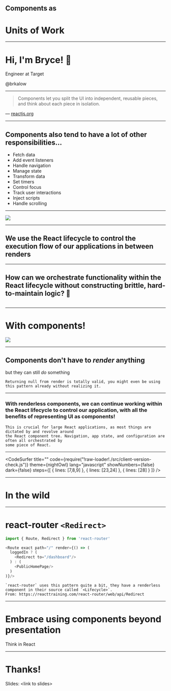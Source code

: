 


## Components as
# Units of Work

---


# Hi, I'm Bryce! 👋

Engineer at Target

@brkalow

---


> Components let you split the UI into independent, reusable pieces, and think about each piece in isolation.

— [reactjs.org](https://reactjs.org/docs/components-and-props.html)

---


## Components also tend to have a lot of other responsibilities...

<ul>
  <Appear>
    <li>Fetch data</li>
    <li>Add event listeners</li>
    <li>Handle navigation</li>
    <li>Manage state</li>
    <li>Transform data</li>
    <li>Set timers</li>
    <li>Control focus</li>
    <li>Track user interactions</li>
    <li>Inject scripts</li>
    <li>Handle scrolling</li>
  </Appear>
</ul>

---

![](assets/this-is-fine.jpg)

---


## We use the React lifecycle to control the execution flow of our applications in between renders

---


## How can we orchestrate functionality within the React lifecycle without constructing brittle, hard-to-maintain logic? 🤔

```notes

```

---


# With components!

![](assets/fallon-nice.gif)

---


## Components don't have to _render_ anything
but they can still _do_ something


```notes
Returning null from render is totally valid, you might even be using this pattern already without realizing it.
```

---


### With renderless components, we can continue working within the React lifecycle to control our application, with all the benefits of representing UI as components!

```notes
This is crucial for large React applications, as most things are dictated by and revolve around
the React component tree. Navigation, app state, and configuration are often all orchestrated by
some piece of React.
```

---


<CodeSurfer
  title="<ClientVersionCheck>"
  code={require("!raw-loader!./src/client-version-check.js")}
  theme={nightOwl}
  lang="javascript"
  showNumbers={false}
  dark={false}
  steps={[
    { lines: [7,8,9] },
    { lines: [23,24] },
    { lines: [28] }
  ]}
/>

---


# In the wild

---


# react-router `<Redirect>`

```js
import { Route, Redirect } from 'react-router'

<Route exact path="/" render={() => (
  loggedIn ? (
    <Redirect to="/dashboard"/>
  ) : (
    <PublicHomePage/>
  )
)}/>
```

```notes
`react-router` uses this pattern quite a bit, they have a renderless component in their source called `<Lifecycle>`.
From: https://reacttraining.com/react-router/web/api/Redirect
```

---


# Embrace using components beyond presentation
Think in React

---


# Thanks!

Slides: \<link to slides\>
